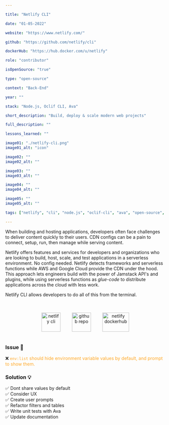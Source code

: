 ```yaml
---

title: "Netlify CLI"

date: "01-05-2022"

website: "https://www.netlify.com/"

github: "https://github.com/netlify/cli"

dockerHub: "https://hub.docker.com/u/netlify"

role: "contributor"

isOpenSource: "true"

type: "open-source"

context: "Back-End"

year: ""

stack: "Node.js, Oclif CLI, Ava"

short_description: "Build, deploy & scale modern web projects"

full_description: ""

lessons_learned: ""

image01: "./netlify-cli.png"
image01_alt: "icon"

image02: ""
image02_alt: ""

image03: ""
image03_alt: ""

image04: ""
image04_alt: ""

image05: ""
image05_alt: ""

tags: ["netlify", "cli", "node.js", "oclif-cli", "ava", "open-source", "contribution", "unit-testing"]

---
```


  When building and hosting applications, developers often face challenges to deliver content quickly to their users. CDN configs can be a pain to connect, setup, run, then manage while serving content.

  Netlify offers features and services for developers and organizations who are looking to build, host, scale, and test applications in a serverless environment. No config needed. Netlify detects frameworks and serverless functions while AWS and Google Cloud provide the CDN under the hood. This approach lets engineers build with the power of Jamstack API's and plugins, while using serverless functions as *glue-code* to distribute applications across the cloud with less work.

  Netlify CLI allows developers to do all of this from the terminal.

<div style="text-align: center; margin-top: 2rem">
  <a href="https://www.netlify.com/products/cli/" target="_blank" rel="noreferrer"> <img style="margin: 1rem" src="https://www.vectorlogo.zone/logos/netlify/netlify-icon.svg" alt="netlify cli" width="60" height="60"/></a> <a href="https://github.com/netlify/cli" target="_blank" rel="noreferrer"> <img style="margin: 1rem" src="https://www.vectorlogo.zone/logos/github/github-tile.svg" alt="github repo" width="60" height="60"/></a> <a href="https://hub.docker.com/u/netlify" target="_blank" rel="noreferrer"> <img style="margin: 1rem" src="https://www.docker.com/sites/default/files/d8/2019-07/Moby-logo.png" alt="netlify dockerhub" width="84" height="60"/></a>
</div>

### Issue 🚩

❌ <a style="color: #ffa726; text-decoration: none" href="https://github.com/netlify/cli/issues/3579" target="_blank" rel="noreferrer"> `env:list` should hide environment variable values by default, and prompt to show them.</a>

### Solution 💡

✅ Dont share values by default <br/>
✅ Consider UX <br/>
✅ Create user prompts <br/>
✅ Refactor filters and tables <br/>
✅ Write unit tests with Ava <br />
✅ Update documentation



